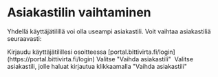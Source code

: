 # Asiakastilin vaihtaminen

Yhdellä käyttäjätilillä voi olla useampi asiakastili. Voit vaihtaa asiakastiliä
seuraavasti:

<Stepper title="Asiakastilin vaihtaminen">
  <Step>
    Kirjaudu käyttäjätilillesi osoitteessa
    [portal.bittivirta.fi/login](https://portal.bittivirta.fi/login)
  </Step>
  <Step>
    Valitse "Vaihda asiakastili"
    <Image
      style={{ maxWidth: 600 }}
      img={require("./assets/asiakastili.png")}
    />
  </Step>
  <Step>
    Valitse asiakastili, jolle haluat kirjautua klikkaamalla "Vaihda
    asiakastili"
    <Image img={require("./assets/asiakastilit.png")} />
  </Step>
</Stepper>
